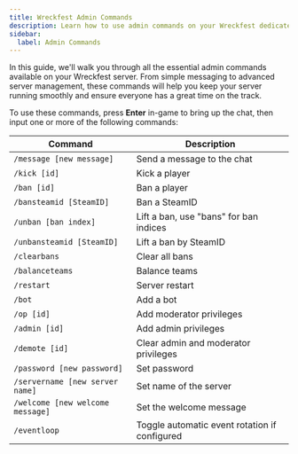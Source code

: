 ```yaml
---
title: Wreckfest Admin Commands
description: Learn how to use admin commands on your Wreckfest dedicated server.
sidebar:
  label: Admin Commands
---
```


In this guide, we'll walk you through all the essential admin commands available on your Wreckfest server. From simple messaging to advanced server management, these commands will help you keep your server running smoothly and ensure everyone has a great time on the track.

To use these commands, press **Enter** in-game to bring up the chat, then input one or more of the following commands:

| Command                  | Description                                                    |
|--------------------------|----------------------------------------------------------------|
| `/message [new message]`  | Send a message to the chat                                     |
| `/kick [id]`              | Kick a player                                                  |
| `/ban [id]`               | Ban a player                                                   |
| `/bansteamid [SteamID]`  | Ban a SteamID                                                 |
| `/unban [ban index]`      | Lift a ban, use "bans" for ban indices                         |
| `/unbansteamid [SteamID]`| Lift a ban by SteamID                                         |
| `/clearbans`              | Clear all bans                                                 |
| `/balanceteams`           | Balance teams                                                  |
| `/restart`                | Server restart                                                 |
| `/bot`                    | Add a bot                                                      |
| `/op [id]`                | Add moderator privileges                                       |
| `/admin [id]`             | Add admin privileges                                           |
| `/demote [id]`            | Clear admin and moderator privileges                           |
| `/password [new password]`| Set password                                                   |
| `/servername [new server name]` | Set name of the server                                  |
| `/welcome [new welcome message]` | Set the welcome message                                |
| `/eventloop`              | Toggle automatic event rotation if configured                 |
